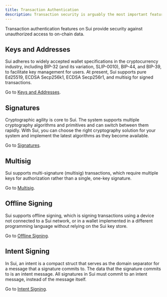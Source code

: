 ---
title: Transaction Authentication
description: Transaction security is arguably the most important feature of a blockchain. Sui provides multiple features to secure your transactions, whether on chain or off.
---

Transaction authentication features on Sui provide security against unauthorized access to on-chain data. 

## Keys and Addresses 

Sui adheres to widely accepted wallet specifications in the cryptocurrency industry, including BIP-32 (and its variation, SLIP-0010), BIP-44, and BIP-39, to facilitate key management for users. At present, Sui supports pure Ed25519, ECDSA Secp256k1, ECDSA Secp256r1, and multisig for signed transactions. 

Go to [Keys and Addresses](./transaction-auth/keys-addresses.mdx).

## Signatures

Cryptographic agility is core to Sui. The system supports multiple cryptography algorithms and primitives and can switch between them rapidly. With Sui, you can choose the right cryptography solution for your system and implement the latest algorithms as they become available. 

Go to [Signatures](./transaction-auth/signatures.mdx).

## Multisig

Sui supports multi-signature (multisig) transactions, which require multiple keys for authorization rather than a single, one-key signature. 

Go to [Multisig](./transaction-auth/multisig.mdx).

## Offline Signing

Sui supports offline signing, which is signing transactions using a device not connected to a Sui network, or in a wallet implemented in a different programming language without relying on the Sui key store. 

Go to [Offline Signing](./transaction-auth/offline-signing.mdx).

## Intent Signing

In Sui, an intent is a compact struct that serves as the domain separator for a message that a signature commits to. The data that the signature commits to is an intent message. All signatures in Sui must commit to an intent message, instead of the message itself. 

Go to [Intent Signing](./transaction-auth/intent-signing.mdx).